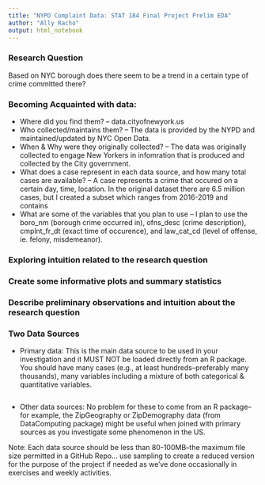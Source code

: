 ```yaml
---
title: "NYPD Complaint Data: STAT 184 Final Project Prelim EDA" 
author: "Ally Racho"
output: html_notebook
---
```



### Research Question

Based on NYC borough does there seem to be a trend in a certain type of crime committed there?


### Becoming Acquainted with data:
-  Where did you find them? 
  -- data.cityofnewyork.us
-  Who collected/maintains them? 
  -- The data is provided by the NYPD and maintained/updated by NYC Open Data.
-  When & Why were they originally collected?
  -- The data was originally collected to engage New Yorkers in infomration that is produced and collected by the City government. 
-  What does a case represent in each data source, and how many total cases are available?
  -- A case represents a crime that occured on a certain day, time, location. In the original dataset there are 6.5 million cases, but I created a subset which ranges from 2016-2019 and contains 
-  What are some of the variables that you plan to use
  -- I plan to use the boro_nm (borough crime occurred in), ofns_desc (crime description), cmplnt_fr_dt (exact time of occurence), and law_cat_cd (level of offense, ie. felony, misdemeanor).


### Exploring intuition related to the research question



### Create some informative plots and summary statistics 


### Describe preliminary observations and intuition about the research question


### Two Data Sources
- Primary data:  This is the main data source to be used in your investigation and it MUST NOT be loaded directly from an R package. You should have many cases (e.g., at least hundreds--preferably many thousands), many variables including a mixture of both categorical & quantitative variables.  
```r

```

- Other data sources: No problem for these to come from an R package--for example, the ZipGeography or ZipDemography data (from DataComputing package) might be useful when joined with primary sources as you investigate some phenomenon in the US. 

Note: Each data source should be less than 80-100MB--the maximum file size permitted in a GitHub Repo... use sampling to create a reduced version for the purpose of the project if needed as we've done occasionally in exercises and weekly activities.

